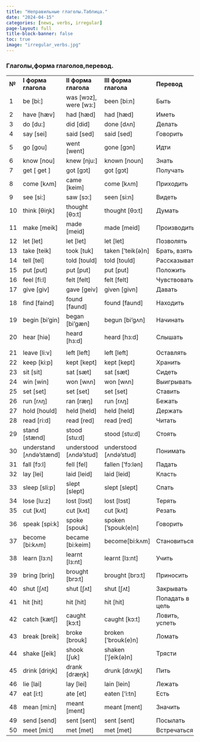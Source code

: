 ```yaml
---
title: "Неправильные глаголы.Таблица."
date: "2024-04-15"
categories: [news, verbs, irregular]
page-layout: full
title-block-banner: false
toc: true
image: "irregular_verbs.jpg"
---
```


### Глаголы,форма глаголов,перевод.



|       |                         |                        |                        |                 |
| ----- | ----------------------- | ---------------------- | ---------------------- | --------------- |
| **№** | **I форма глагола**     | **II форма глагола**   | **III форма глагола**  | **Перевод**     |
| 1     | be [bi:]                | was [wɔz], were [wз:]  | been [bi:n]            | Быть            |
| 2     | have [hæv]              | had [hæd]              | had [hæd]              | Иметь           |
| 3     | do [du:]                | did [did]              | done [dʌn]             | Делать          |
| 4     | say [sei]               | said [sed]             | said [sed]             | Говорить        |
| 5     | go [gou]                | went [went]            | gone [gɔn]             | Идти            |
| 6     | know [nou]              | knew [nju:]            | known [noun]           | Знать           |
| 7     | get [ get ]             | got [gɔt]              | got [gɔt]              | Получать        |
| 8     | come [kʌm]              | came [keim]            | come [kʌm]             | Приходить       |
| 9     | see [si:]               | saw [sɔ:]              | seen [si:n]            | Видеть          |
| 10    | think [θiŋk]            | thought [θɔ:t]         | thought [θɔ:t]         | Думать          |
| 11    | make [meik]             | made [meid]            | made [meid]            | Производить     |
| 12    | let [let]               | let [let]              | let [let]              | Позволять       |
| 13    | take [teik]             | took [tuk]             | taken [‘teik(ə)n]      | Брать, взять    |
| 14    | tell [tel]              | told [tould]           | told [tould]           | Рассказывать    |
| 15    | put [put]               | put [put]              | put [put]              | Положить        |
| 16    | feel [fi:l]             | felt [felt]            | felt [felt]            | Чувствовать     |
| 17    | give [giv]              | gave [geiv]            | given [givn]           | Давать          |
| 18    | find [faind]            | found [faund]          | found [faund]          | Находить        |
| 19    | begin [bi’gin]          | began [bi’gæn]         | begun [bi’gʌn]         | Начинать        |
| 20    | hear [hiə]              | heard [hз:d]           | heard [hз:d]           | Слышать         |
|       |                         |                        |                        |                 |
| 21    | leave [li:v]            | left [left]            | left [left]            | Оставлять       |
| 22    | keep [ki:p]             | kept [kept]            | kept [kept]            | Хранить         |
| 23    | sit [sit]               | sat [sæt]              | sat [sæt]              | Сидеть          |
| 24    | win [win]               | won [wʌn]              | won [wʌn]              | Выигрывать      |
| 25    | set [set]               | set [set]              | set [set]              | Ставить         |
| 26    | run [rʌŋ]               | ran [ræŋ]              | run [rʌŋ]              | Бежать          |
| 27    | hold [hould]            | held [held]            | held [held]            | Держать         |
| 28    | read [ri:d]             | read [red]             | read [red]             | Читать          |
| 29    | stand [stænd]           | stood [stu:d]          | stood [stu:d]          | Стоять          |
| 30    | understand [ʌndə’stænd] | understood [ʌndə’stud] | understood [ʌndə’stud] | Понимать        |
| 31    | fall [fɔ:l]             | fell [fel]             | fallen [‘fɔ:lən]       | Падать          |
| 32    | lay [lei]               | laid [leid]            | laid [leid]            | Класть          |
| 33    | sleep [sli:p]           | slept [slept]          | slept [slept]          | Спать           |
| 34    | lose [lu:z]             | lost [lɔst]            | lost [lɔst]            | Терять          |
| 35    | cut [kʌt]               | cut [kʌt]              | cut [kʌt]              | Резать          |
| 36    | speak [spi:k]           | spoke [spouk]          | spoken [‘spouk(e)n]    | Говорить        |
| 37    | become [bi:kʌm]         | became [bi:keim]       | become[bi:kʌm]         | Становиться     |
| 38    | learn [lз:n]            | learnt [lз:nt]         | learnt [lз:nt]         | Учить           |
| 39    | bring [briŋ]            | brought [brɔ:t]        | brought [brɔ:t]        | Приносить       |
| 40    | shut [ʃʌt]              | shut [ʃʌt]             | shut [ʃʌt]             | Закрывать       |
| 41    | hit [hit]               | hit [hit]              | hit [hit]              | Попадать в цель |
| 42    | catch [kætʃ]            | caught [kɔ:t]          | caught [kɔ:t]          | Ловить, успеть  |
| 43    | break [breik]           | broke [brouk]          | broken [‘brouk(e)n]    | Ломать          |
| 44    | shake [ʃeik]            | shook [ʃuk]            | shaken [‘ʃeik(ə)n]     | Трясти          |
| 45    | drink [driŋk]           | drank [dræŋk]          | drunk [drʌŋk]          | Пить            |
| 46    | lie [lai]               | lay [lei]              | lain [lein]            | Лежать          |
| 47    | eat [i:t]               | ate [et]               | eaten [‘i:tn]          | Есть            |
| 48    | mean [mi:n]             | meant [ment]           | meant [ment]           | Значить         |
| 49    | send [send]             | sent [sent]            | sent [sent]            | Посылать        |
| 50    | meet [mi:t]             | met [met]              | met [met]              | Встречаться     |